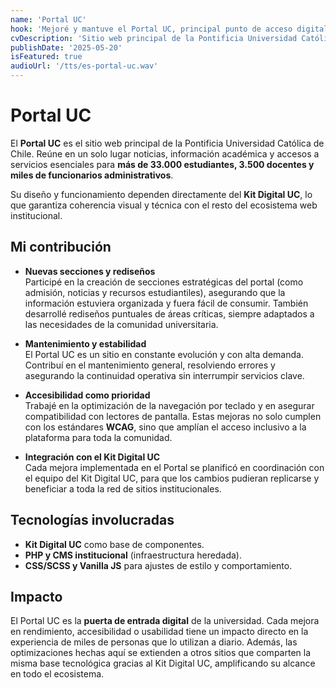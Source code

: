 ```yaml
---
name: 'Portal UC'
hook: 'Mejoré y mantuve el Portal UC, principal punto de acceso digital de la universidad, integrando nuevas secciones, optimizando su rendimiento y elevando su accesibilidad.'
cvDescription: 'Sitio web principal de la Pontificia Universidad Católica de Chile. Desarrollo y optimización de funcionalidades clave para estudiantes, docentes y personal administrativo.'
publishDate: '2025-05-20'
isFeatured: true
audioUrl: '/tts/es-portal-uc.wav'
---
```


# Portal UC  

El **Portal UC** es el sitio web principal de la Pontificia Universidad Católica de Chile. Reúne en un solo lugar noticias, información académica y accesos a servicios esenciales para **más de 33.000 estudiantes, 3.500 docentes y miles de funcionarios administrativos**.  

Su diseño y funcionamiento dependen directamente del **Kit Digital UC**, lo que garantiza coherencia visual y técnica con el resto del ecosistema web institucional.  

## Mi contribución  

- **Nuevas secciones y rediseños**  
  Participé en la creación de secciones estratégicas del portal (como admisión, noticias y recursos estudiantiles), asegurando que la información estuviera organizada y fuera fácil de consumir. También desarrollé rediseños puntuales de áreas críticas, siempre adaptados a las necesidades de la comunidad universitaria.  

- **Mantenimiento y estabilidad**  
  El Portal UC es un sitio en constante evolución y con alta demanda. Contribuí en el mantenimiento general, resolviendo errores y asegurando la continuidad operativa sin interrumpir servicios clave.  

- **Accesibilidad como prioridad**  
  Trabajé en la optimización de la navegación por teclado y en asegurar compatibilidad con lectores de pantalla. Estas mejoras no solo cumplen con los estándares **WCAG**, sino que amplían el acceso inclusivo a la plataforma para toda la comunidad.  

- **Integración con el Kit Digital UC**  
  Cada mejora implementada en el Portal se planificó en coordinación con el equipo del Kit Digital UC, para que los cambios pudieran replicarse y beneficiar a toda la red de sitios institucionales.  

## Tecnologías involucradas  
- **Kit Digital UC** como base de componentes.  
- **PHP y CMS institucional** (infraestructura heredada).  
- **CSS/SCSS y Vanilla JS** para ajustes de estilo y comportamiento.  

## Impacto  
El Portal UC es la **puerta de entrada digital** de la universidad. Cada mejora en rendimiento, accesibilidad o usabilidad tiene un impacto directo en la experiencia de miles de personas que lo utilizan a diario. Además, las optimizaciones hechas aquí se extienden a otros sitios que comparten la misma base tecnológica gracias al Kit Digital UC, amplificando su alcance en todo el ecosistema.  
